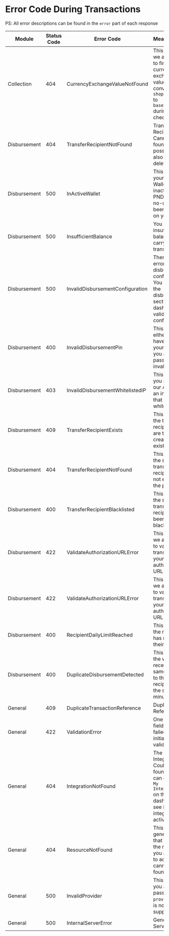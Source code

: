 # Error Code During Transactions

PS: All error descriptions can be found in the `error` part of each response

| Module       | Status Code | Error Code                       | Meaning                                                                                                                                       |
|--------------|-------------|----------------------------------|:----------------------------------------------------------------------------------------------------------------------------------------------|
| Collection   | 404         | CurrencyExchangeValueNotFound    | This means we are unable to find a currency exchange value to convert the `shop.currency` to   `base.currency` during checkout                |
| Disbursement | 404         | TransferRecipientNotFound        | Transfer Recipient Cannot be found. It's possible it has also been deleted.                                                                   |
| Disbursement | 500         | InActiveWallet                   | This means your Payout Wallet is either inactive or a PND (post-no-debit) has been placed on your wallet.                                     |
| Disbursement | 500         | InsufficientBalance              | You have insufficient balance to carry out the transaction                                                                                    |
| Disbursement | 500         | InvalidDisbursementConfiguration | There is an error in your disbursement configuration. You can check the disbursements section on the dashboard to validate your configuration |
| Disbursement | 400         | InvalidDisbursementPin           | This means either you haven't set your pin or you are passing an invalid pin.                                                                 |
| Disbursement | 403         | InvalidDisbursementWhitelistedIP | This means you are calling our API from an invalid IP that is not whitelisted.                                                                |
| Disbursement | 409         | TransferRecipientExists          | This means the transfer recipient you are trying to create already exists                                                                     |
| Disbursement | 404         | TransferRecipientNotFound        | This means the selected transfer recipient does not exist on the platform                                                                     |
| Disbursement | 400         | TransferRecipientBlacklisted     | This means the selected transfer recipient has been blacklisted                                                                               |
| Disbursement | 422         | ValidateAuthorizationURLError    | This means we are unable to validate the transaction on your authorization URL                                                                |
| Disbursement | 422         | ValidateAuthorizationURLError    | This means we are unable to validate the transaction on your authorization URL                                                                |
| Disbursement | 400         | RecipientDailyLimitReached       | This means the recipient has maxed out their daily limit                                                                                      |
| Disbursement | 400         | DuplicateDisbursementDetected    | This means the we received the same amount to the same recipient in the space of 5 minutes                                                    |
| General      | 409         | DuplicateTransactionReference    | Duplicate Reference                                                                                                                           |
| General      | 422         | ValidationError                  | One or more fields have failed to pass initial validation.                                                                                    |
| General      | 404         | IntegrationNotFound              | The Provider Integration Could not be found. You can check the `My Integrations` on the dashboard to see if your integration is active.       |
| General      | 404         | ResourceNotFound                 | This is a generic error that indicates the resource you are trying to access cannot be found                                                  |
| General      | 500         | InvalidProvider                  | This means you are passing a `provider` that is not supported                                                                                 |
| General      | 500         | InternalServerError              | General Server Error                                                                                                                          |
